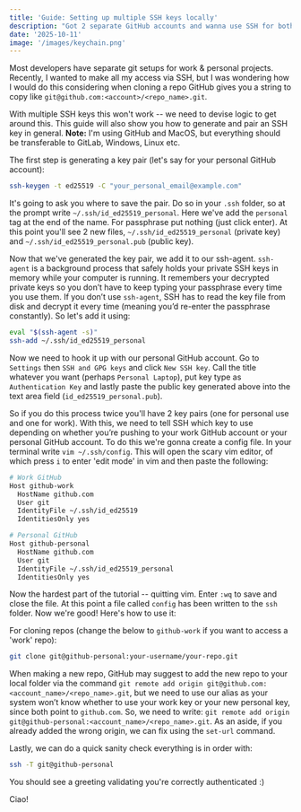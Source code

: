 ```yaml
---
title: 'Guide: Setting up multiple SSH keys locally'
description: "Got 2 separate GitHub accounts and wanna use SSH for both on your machine? Here's how."
date: '2025-10-11'
image: '/images/keychain.png'
---
```


Most developers have separate git setups for work & personal projects. Recently, I wanted to make all my access via SSH, but I was wondering how I would do this considering when cloning a repo GitHub gives you a string to copy like `git@github.com:<account>/<repo_name>.git`.

With multiple SSH keys this won't work -- we need to devise logic to get around this. This guide will also show you how to generate and pair an SSH key in general. **Note:** I'm using GitHub and MacOS, but everything should be transferable to GitLab, Windows, Linux etc.

The first step is generating a key pair (let's say for your personal GitHub account):

```bash
ssh-keygen -t ed25519 -C "your_personal_email@example.com"
```

It's going to ask you where to save the pair. Do so in your `.ssh` folder, so at the prompt write `~/.ssh/id_ed25519_personal`. Here we've add the `personal` tag at the end of the name. For passphrase put nothing (just click enter). At this point you'll see 2 new files, `~/.ssh/id_ed25519_personal` (private key) and `~/.ssh/id_ed25519_personal.pub` (public key).

Now that we've generated the key pair, we add it to our ssh-agent. `ssh-agent` is a background process that safely holds your private SSH keys in memory while your computer is running. It remembers your decrypted private keys so you don’t have to keep typing your passphrase every time you use them. If you don’t use `ssh-agent`, SSH has to read the key file from disk and decrypt it every time (meaning you’d re-enter the passphrase constantly). So let's add it using:

```bash
eval "$(ssh-agent -s)"
ssh-add ~/.ssh/id_ed25519_personal
```

Now we need to hook it up with our personal GitHub account. Go to `Settings` then `SSH and GPG keys` and click `New SSH key`. Call the title whatever you want (perhaps `Personal Laptop`), put key type as `Authentication Key` and lastly paste the public key generated above into the text area field (`id_ed25519_personal.pub`).

So if you do this process twice you'll have 2 key pairs (one for personal use and one for work). With this, we need to tell SSH which key to use depending on whether you’re pushing to your work GitHub account or your personal GitHub account. To do this we're gonna create a config file. In your terminal write `vim ~/.ssh/config`. This will open the scary vim editor, of which press `i` to enter 'edit mode' in vim and then paste the following:

```bash
# Work GitHub
Host github-work
  HostName github.com
  User git
  IdentityFile ~/.ssh/id_ed25519
  IdentitiesOnly yes

# Personal GitHub
Host github-personal
  HostName github.com
  User git
  IdentityFile ~/.ssh/id_ed25519_personal
  IdentitiesOnly yes
```

Now the hardest part of the tutorial -- quitting vim. Enter `:wq` to save and close the file. At this point a file called `config` has been written to the `ssh` folder. Now we're good! Here's how to use it:

For cloning repos (change the below to `github-work` if you want to access a 'work' repo):

```bash
git clone git@github-personal:your-username/your-repo.git
```

When making a new repo, GitHub may suggest to add the new repo to your local folder via the command `git remote add origin git@github.com:<account_name>/<repo_name>.git`, but we need to use our alias as your system won’t know whether to use your work key or your new personal key, since both point to `github.com`. So, we need to write: `git remote add origin git@github-personal:<account_name>/<repo_name>.git`. As an aside, if you already added the wrong origin, we can fix using the `set-url` command.

Lastly, we can do a quick sanity check everything is in order with:

```bash
ssh -T git@github-personal
```

You should see a greeting validating you're correctly authenticated :)

Ciao!

